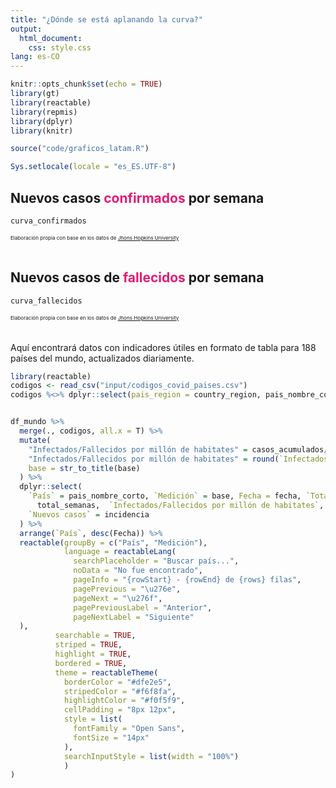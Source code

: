 ```yaml
---
title: "¿Dónde se está aplanando la curva?"
output: 
  html_document: 
    css: style.css
lang: es-CO
---
```


```r
knitr::opts_chunk$set(echo = TRUE)
library(gt)
library(reactable)
library(repmis)
library(dplyr)
library(knitr)

source("code/graficos_latam.R")

Sys.setlocale(locale = "es_ES.UTF-8")
```

<h2 style = color: #000000;>
    Nuevos casos <span style = "color: #e61b72"><b>confirmados</b></span> por semana 
</h2>


```r
curva_confirmados
```
<small><small><small>
Elaboración propia con base en los datos de [Jhons Hopkins University](https://github.com/CSSEGISandData/COVID-19)
</small></small></small>
<br>
<br>

<h2 style = color: #000000;>
    Nuevos casos de<span style = "color: #e61b72"><b> fallecidos</b></span> por semana 
</h2>

```r
curva_fallecidos
```
<small><small><small>
Elaboración propia con base en los datos de [Jhons Hopkins University](https://github.com/CSSEGISandData/COVID-19)
</small></small></small>
<br>
<br>
<br>
Aquí encontrará datos con indicadores útiles en formato de tabla para 188 países del mundo, actualizados diariamente. 

```r
library(reactable)
codigos <- read_csv("input/codigos_covid_paises.csv")
codigos %<>% dplyr::select(pais_region = country_region, pais_nombre_corto)


df_mundo %>%
  merge(., codigos, all.x = T) %>% 
  mutate(
    "Infectados/Fallecidos por millón de habitates" = casos_acumulados/poblacion * 1000000,
    "Infectados/Fallecidos por millón de habitates" = round(`Infectados/Fallecidos por millón de habitates`, 0), 
    base = str_to_title(base)
  ) %>% 
  dplyr::select(
    `País` = pais_nombre_corto, `Medición` = base, Fecha = fecha, `Total semanas desde paciente 0` =
      total_semanas,  `Infectados/Fallecidos por millón de habitates`, `Casos Acumulados` = casos_acumulados, 
    `Nuevos casos` = incidencia
  ) %>% 
  arrange(`País`, desc(Fecha)) %>% 
  reactable(groupBy = c("País", "Medición"),
            language = reactableLang(
              searchPlaceholder = "Buscar país...",
              noData = "No fue encontrado",
              pageInfo = "{rowStart} - {rowEnd} de {rows} filas",
              pagePrevious = "\u276e",
              pageNext = "\u276f",
              pagePreviousLabel = "Anterior",
              pageNextLabel = "Siguiente"
  ),
          searchable = TRUE,
          striped = TRUE,
          highlight = TRUE,
          bordered = TRUE,
          theme = reactableTheme(
            borderColor = "#dfe2e5",
            stripedColor = "#f6f8fa",
            highlightColor = "#f0f5f9",
            cellPadding = "8px 12px",
            style = list(
              fontFamily = "Open Sans",
              fontSize = "14px"
            ),
            searchInputStyle = list(width = "100%")
            )
)
```

